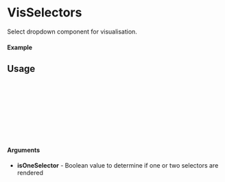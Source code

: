 
<Meta of={VisSelectors} title="VisSelectors" />

# VisSelectors

Select dropdown component for visualisation.

#### Example

<Canvas of={VisSelectors.Default} />

## Usage

```ts
import {VisSelectors} from "gf-components";

const Example = () => {
  return (
    <VisSelectors isOneSelector={value}/>
  );
};

export default Example;
```

#### Arguments
- **isOneSelector** - Boolean value to determine if one or two selectors are rendered
